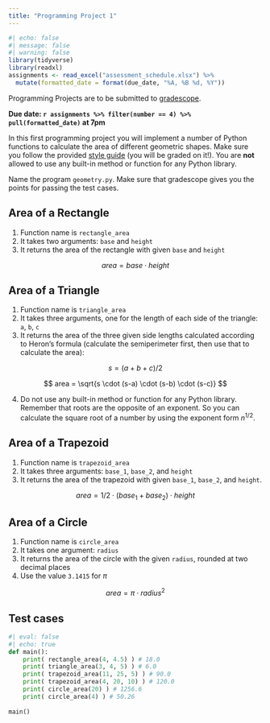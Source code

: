 ```yaml
---
title: "Programming Project 1"
---
```


```r
#| echo: false
#| message: false
#| warning: false
library(tidyverse)
library(readxl)
assignments <- read_excel("assessment_schedule.xlsx") %>% 
  mutate(formatted_date = format(due_date, "%A, %B %d, %Y"))
```

Programming Projects are to be submitted to [gradescope](https://www.gradescope.com/courses/568720).

**Due date: `r assignments %>% filter(number == 4) %>% pull(formatted_date)` at 7pm**

In this first programming project you will implement a number of Python functions to calculate the area of different geometric shapes. Make sure you follow the provided [style guide](style.html) (you will be graded on it!). You are **not** allowed to use any built-in method or function for any Python library.

Name the program `geometry.py`. Make sure that gradescope gives you the points for passing the test cases.

## Area of a Rectangle

1.  Function name is `rectangle_area`
2.  It takes two arguments: `base` and `height`
3.  It returns the area of the rectangle with given `base` and `height`

$$
area = base \cdot height
$$

## Area of a Triangle

1.  Function name is `triangle_area`
2.  It takes three arguments, one for the length of each side of the triangle: `a`, `b`, `c`
3.  It returns the area of the three given side lengths calculated according to Heron's formula (calculate the semiperimeter first, then use that to calculate the area):

$$
s = (a + b + c) / 2 
$$

$$
area = \sqrt{s \cdot (s-a) \cdot (s-b) \cdot (s-c)}
$$

4.  Do not use any built-in method or function for any Python library. Remember that roots are the opposite of an exponent. So you can calculate the square root of a number by using the exponent form $n^{1/2}$.

## Area of a Trapezoid

1.  Function name is `trapezoid_area`
2.  It takes three arguments: `base_1`, `base_2`, and `height`
3.  It returns the area of the trapezoid with given `base_1`, `base_2`, and `height`.

$$
area = {1/2} \cdot (base_1 + base_2) \cdot height
$$

## Area of a Circle

1.  Function name is `circle_area`
2.  It takes one argument: `radius`
3.  It returns the area of the circle with the given `radius`, rounded at two decimal places
4.  Use the value `3.1415` for $\pi$

$$
area = \pi \cdot radius^2
$$

## Test cases

```python
#| eval: false
#| echo: true
def main():
    print( rectangle_area(4, 4.5) ) # 18.0
    print( triangle_area(3, 4, 5) ) # 6.0
    print( trapezoid_area(11, 25, 5) ) # 90.0
    print( trapezoid_area(4, 20, 10) ) # 120.0
    print( circle_area(20) ) # 1256.6
    print( circle_area(4) ) # 50.26
  
main()
```

